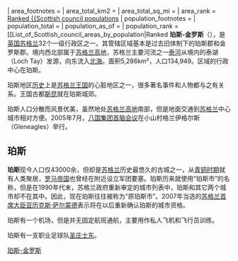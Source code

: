 {{Unreferenced|time=2018-08-28T07:18:16+00:00}}
{{noteTA
|G1=UK Places
|G2=PoliticiansUK
|1= zh-cn:亚历克斯·萨尔蒙德; zh-tw:亞歷克斯·薩孟德; zh-hk:阿歷士·薩蒙德;
}}
{{Infobox settlement
| name                    = 珀斯-金罗斯<br>''Pairth an Kinross<br>Peairt agus Ceann Rois''
| official_name           =
| native_name             = <!-- if different from the English name -->
| native_name_lang        = <!-- ISO 639-2 code e.g. "fr" for French. If more than one, use {{lang}} instead -->
| other_name              =
| image_skyline           = [[File:Perth_and_Kinross_in_Scotland.svg|250px]]
| image_flag              = 
| image_shield            = <!-- 檔案不存在 Perth Kinross Arms.png ，可從英文維基百科取得 -->
| image_blank_emblem      = 
| blank_emblem_type       = 
| image_map               = 
| map_caption             = 
| coordinates = 
| seat_type               = 行政中心
| seat                    = [[伯斯_(英國)|伯斯]]
| government_footnotes    = <!-- for references: use <ref> tags -->
| governing_body          = [[Perth_and_Kinross_Council|Perth & Kinross Council]]
| leader_title            = 执政
| leader_name             = [[苏格兰保守党|保守党]] + [[Scottish_Liberal_Democrats|LD]] + [[無黨籍|無黨籍]] (council [[No_overall_control|NOC]])  <!-- Perth & Kinross -->
| leader_title1           = MP
| leader_name1            = * Luke Graham
* [[皮特·威沙特|皮特·威沙特]]
| leader_title2           = MSP
| leader_name2            = * Roseanna Cunningham
* [[John_Swinney|John Swinney]]
| unit_pref               = {{#if:  | {{{unit_pref}}} | Imperial }}
| area_footnotes          = <!-- for references: use <ref> tags -->
| area_total_km2          = {{Scottish council populations|ARE=S12000024}} 
| area_total_sq_mi        = 
| area_rank               = [[List_of_Scottish_council_areas_by_area|Ranked {{Scottish council populations]]
| population_footnotes    = <!-- for references: use <ref> tags -->
| population_total        = {{Scottish council populations|POP=S12000024 }}
| population_as_of        = {{United Kingdom statistics year|Scotland}}
| population_rank         = [[List_of_Scottish_council_areas_by_population|Ranked {{Scottish council populations]]
| population_density_km2  = {{Str number/trim|{{formatnum:{{Scottish council populations|DEN=S12000024 }}|R}} }}
| population_density_sq_mi= 
| area_code_type          = [[ONS編碼系統|ONS code]]
| area_code               = S12000024
| iso_code                = GB-PKN
| website                 = http://www.pkc.gov.uk/
| footnotes               = 
}}
'''珀斯-金罗斯'''（{{lang-en|Perth and Kinross}}），是[[英国|英国]][[苏格兰|苏格兰]]32个一级行政区之一。其管辖区域基本是过去旧体制下的珀斯郡和金罗斯郡。境内西北部属于[[苏格兰高地|苏格兰高地]]，苏格兰主要河流之一[[泰河|泰河]]从境内的泰湖（Loch Tay）发源，向东流入[[北海_(大西洋)|北海]]。面积5,286km²，人口134,949。区域的行政中心在珀斯。

珀斯地区[[苏格兰历史|历史]]上是[[苏格兰王国|苏格兰王国]]的心脏地区之一，很多著名事件和人物都与之有关系。王国古都[[斯昆|斯昆]]就在珀斯城郊。

珀斯人口分散而风景优美，虽然地处[[苏格兰高地|苏格兰高地]]南部，但是地面交通到[[苏格兰|苏格兰]]中心城市相对方便。2005年7月，[[八国集团首脑会议|八国集团首脑会议]]在小山村格兰伊格尔斯（Gleneagles）举行。

==珀斯==
'''珀斯'''现今人口仅43000余，但却是[[苏格兰|苏格兰]]历史最悠久的古城之一，从[[青铜时期|青铜时期]]就有人类聚居，[[罗马帝国|罗马帝国]]也曾经在附近设立军团要塞。珀斯历来就使用“珀斯市”的名称，但是在1990年代末，苏格兰政府重新审定的城市列表中，珀斯和其它两个城市却不在其中。因此，现在珀斯往往被称为“原珀斯市”。2007年当选的[[苏格兰首席大臣|苏格兰首席大臣]][[亚历克斯·萨尔蒙德|亚历克斯·萨尔蒙德]]表示将在以后重新确认珀斯的城市资格。

珀斯有一个机场，但是并无固定航班通航，主要用作私人飞机和飞行员训练。

珀斯有一支职业足球队[[圣庄士东足球俱乐部|圣庄士东]]。

{{英国行政区划}}
{{ScottishCouncilAreas}}

[[Category:珀斯-金罗斯|]]